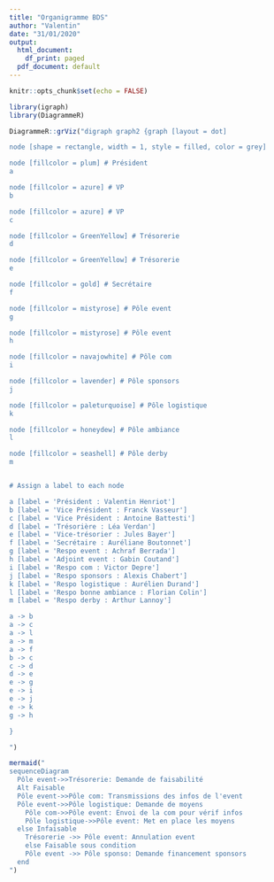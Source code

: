 ```yaml
---
title: "Organigramme BDS"
author: "Valentin"
date: "31/01/2020"
output:
  html_document:
    df_print: paged
  pdf_document: default
---
```


```r
knitr::opts_chunk$set(echo = FALSE)
```

```r
library(igraph)
library(DiagrammeR)
```

```r
DiagrammeR::grViz("digraph graph2 {graph [layout = dot] 

node [shape = rectangle, width = 1, style = filled, color = grey]

node [fillcolor = plum] # Président
a

node [fillcolor = azure] # VP
b

node [fillcolor = azure] # VP
c

node [fillcolor = GreenYellow] # Trésorerie
d

node [fillcolor = GreenYellow] # Trésorerie
e

node [fillcolor = gold] # Secrétaire
f

node [fillcolor = mistyrose] # Pôle event
g 

node [fillcolor = mistyrose] # Pôle event
h

node [fillcolor = navajowhite] # Pôle com
i

node [fillcolor = lavender] # Pôle sponsors
j

node [fillcolor = paleturquoise] # Pôle logistique
k

node [fillcolor = honeydew] # Pôle ambiance
l

node [fillcolor = seashell] # Pôle derby
m


# Assign a label to each node

a [label = 'Président : Valentin Henriot']
b [label = 'Vice Président : Franck Vasseur']
c [label = 'Vice Président : Antoine Battesti']
d [label = 'Trésorière : Léa Verdan']
e [label = 'Vice-trésorier : Jules Bayer']
f [label = 'Secrétaire : Auréliane Boutonnet']
g [label = 'Respo event : Achraf Berrada']
h [label = 'Adjoint event : Gabin Coutand']
i [label = 'Respo com : Victor Depre']
j [label = 'Respo sponsors : Alexis Chabert']
k [label = 'Respo logistique : Aurélien Durand']
l [label = 'Respo bonne ambiance : Florian Colin']
m [label = 'Respo derby : Arthur Lannoy']

a -> b
a -> c
a -> l
a -> m
a -> f
b -> c
c -> d
d -> e
e -> g
e -> i
e -> j
e -> k
g -> h

}

")
```

```r
mermaid("
sequenceDiagram
  Pôle event->>Trésorerie: Demande de faisabilité
  Alt Faisable
  Pôle event->>Pôle com: Transmissions des infos de l'event
  Pôle event->>Pôle logistique: Demande de moyens
    Pôle com->>Pôle event: Envoi de la com pour vérif infos
    Pôle logistique->>Pôle event: Met en place les moyens
  else Infaisable
    Trésorerie ->> Pôle event: Annulation event
    else Faisable sous condition
    Pôle event ->> Pôle sponso: Demande financement sponsors
  end
")
```

